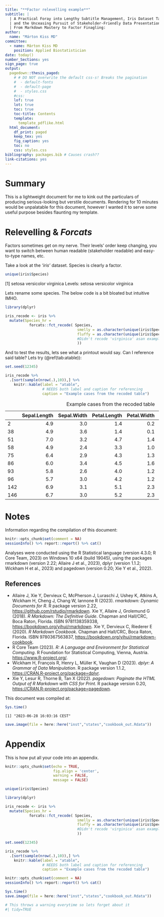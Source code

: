 ```yaml
---
title: "**Factor relevelling example**"
subtitle: |
  | A Practical Foray into Lengthy Subtitle Management, Iris Dataset Tampering, 
  | and the Unceasing Pursuit of Stakeholder-Friendly Data Presentation.
  | From Markdown Mastery to Factor Finagling: 
author: 
  name: "Márton Kiss MD"
committee:
  - name: Márton Kiss MD
    position: Applied Biostatistician
date: today()
number_Sections: yes
sign_page: true
output:
  pagedown::thesis_paged: 
    # # DO NOT overwrite the default css-s! Breaks the pagination
    #  - default-fonts
    #  - default-page
    #  - styles.css
    #css:
    lof: true
    lot: true
    toc: true
    toc-title: Contents
    template:
      template_pdflike.html
  html_document:
    df_print: paged
    keep_tex: yes
    fig_caption: yes
    toc: no
    css: styles.css
bibliography: packages.bib # Causes crash??
link-citations: yes
---
```




# Summary {.chapter}

This is a lightweight document for me to kink out the particulars of producing serious-looking but verstile documents. Rendering for 10 minutes would be unpalatable for this document, however I wanted it to serve some useful purpose besides flaunting my template.


# Relevelling & *Forcats* {.chapter}

Factors sometimes get on my nerve. Their levels' order keep changing, you want to switch between human readable (stakeholder readable) and easy-to-type names, etc.

Take a look at the *'iris'* dataset. Species is clearly a factor.



```r
unique(iris$Species)
```

[1] setosa     versicolor virginica 
Levels: setosa versicolor virginica

Lets rename some species. The below code is a bit bloated but intuitive IMHO.


```r
library(dplyr)

iris_recode <- iris %>%
  mutate(Species_hr = 
           forcats::fct_recode( Species, 
                                 smelly = as.character(unique(iris$Species)[1]),
                                 fluffy = as.character(unique(iris$Species)[2])
                                 #Didn't recode 'virginica' asan example
                                 ))
```

And to test the results, lets see what a printout would say. Can I reference said table? Lets try (\@ref(tab:atable)):


```r
set.seed(12345)

iris_recode %>%
  .[sort(sample(nrow(.),10)),] %>% 
    knitr::kable(label = "atable",
                 # NEEDS both label and caption for referencing
                 caption = "Example cases from the recoded table")
```



Table: Example cases from the recoded table

|    | Sepal.Length| Sepal.Width| Petal.Length| Petal.Width|Species    |Species_hr |
|:---|------------:|-----------:|------------:|-----------:|:----------|:----------|
|2   |          4.9|         3.0|          1.4|         0.2|setosa     |smelly     |
|38  |          4.9|         3.6|          1.4|         0.1|setosa     |smelly     |
|51  |          7.0|         3.2|          4.7|         1.4|versicolor |fluffy     |
|58  |          4.9|         2.4|          3.3|         1.0|versicolor |fluffy     |
|75  |          6.4|         2.9|          4.3|         1.3|versicolor |fluffy     |
|86  |          6.0|         3.4|          4.5|         1.6|versicolor |fluffy     |
|93  |          5.8|         2.6|          4.0|         1.2|versicolor |fluffy     |
|96  |          5.7|         3.0|          4.2|         1.2|versicolor |fluffy     |
|142 |          6.9|         3.1|          5.1|         2.3|virginica  |virginica  |
|146 |          6.7|         3.0|          5.2|         2.3|virginica  |virginica  |

# Notes

Information regarding the compilation of this document:

<!---
Example of printing chunk stuff without the hideous '##' 
--->


```r
knitr::opts_chunk$set(comment = NA)
sessionInfo() %>% report::report() %>% cat()
```

Analyses were conducted using the R Statistical language (version 4.3.0; R Core Team, 2023) on Windows 10 x64 (build 19045), using the packages rmarkdown (version 2.22; Allaire J et al., 2023), dplyr (version 1.1.2; Wickham H et al., 2023) and pagedown (version 0.20; Xie Y et al., 2022).

References
----------
  - Allaire J, Xie Y, Dervieux C, McPherson J, Luraschi J, Ushey K, Atkins A, Wickham H, Cheng J, Chang W, Iannone R (2023). _rmarkdown: Dynamic Documents for R_. R package version 2.22, <https://github.com/rstudio/rmarkdown>. Xie Y, Allaire J, Grolemund G (2018). _R Markdown: The Definitive Guide_. Chapman and Hall/CRC, Boca Raton, Florida. ISBN 9781138359338, <https://bookdown.org/yihui/rmarkdown>. Xie Y, Dervieux C, Riederer E (2020). _R Markdown Cookbook_. Chapman and Hall/CRC, Boca Raton, Florida. ISBN 9780367563837, <https://bookdown.org/yihui/rmarkdown-cookbook>.
  - R Core Team (2023). _R: A Language and Environment for Statistical Computing_. R Foundation for Statistical Computing, Vienna, Austria. <https://www.R-project.org/>.
  - Wickham H, François R, Henry L, Müller K, Vaughan D (2023). _dplyr: A Grammar of Data Manipulation_. R package version 1.1.2, <https://CRAN.R-project.org/package=dplyr>.
  - Xie Y, Lesur R, Thorne B, Tan X (2022). _pagedown: Paginate the HTML Output of R Markdown with CSS for Print_. R package version 0.20, <https://CRAN.R-project.org/package=pagedown>.

This document was compiled at:


```r
Sys.time()
```

```
[1] "2023-06-28 16:03:16 CEST"
```

```r
save.image(file = here::here("inst","states","cookbook_out.Rdata"))
```


# Appendix

This is how put all your code into an appendix.


```r
knitr::opts_chunk$set(echo = TRUE,
                      fig.align = 'center',
                      warning = FALSE,
                      message = FALSE)

unique(iris$Species)

library(dplyr)

iris_recode <- iris %>%
  mutate(Species_hr = 
           forcats::fct_recode( Species, 
                                 smelly = as.character(unique(iris$Species)[1]),
                                 fluffy = as.character(unique(iris$Species)[2])
                                 #Didn't recode 'virginica' asan example
                                 ))

set.seed(12345)

iris_recode %>%
  .[sort(sample(nrow(.),10)),] %>% 
    knitr::kable(label = "atable",
                 # NEEDS both label and caption for referencing
                 caption = "Example cases from the recoded table")

knitr::opts_chunk$set(comment = NA)
sessionInfo() %>% report::report() %>% cat()

Sys.time()
save.image(file = here::here("inst","states","cookbook_out.Rdata"))

# This throws a warning everytime so lets forget about it
#| tidy=TRUE
```

